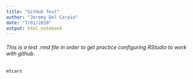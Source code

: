 ```yaml
---
title: "GitHub Test"
author: "Jeremy Del Carpio"
date: "7/01/2020"
output: html_notebook
---
```


###### This is a test .rmd file in order to get practice configuring RStudio to work with github.

```r
mtcars
```

